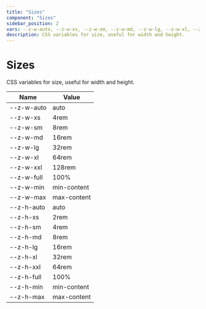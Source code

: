 ```yaml
--- 
title: "Sizes"
component: "Sizes"
sidebar_position: 2
vars: --z-w-auto, --z-w-xs, --z-w-sm, --z-w-md, --z-w-lg, --z-w-xl, --z-w-xxl, --z-w-full, --z-w-min, --z-w-max, --z-h-auto, --z-h-xs, --z-h-sm, --z-h-md, --z-h-lg, --z-h-xl, --z-h-xxl, --z-h-full, --z-h-min, --z-h-max
description: CSS variables for size, useful for width and height. 
--- 
```



<DocLayout>

# Sizes

CSS variables for size, useful for width and height.


| Name | Value |
|------|-------|
| --z-w-auto | auto  | 
| --z-w-xs | 4rem  | 
| --z-w-sm | 8rem  | 
| --z-w-md | 16rem  | 
| --z-w-lg | 32rem  | 
| --z-w-xl | 64rem  | 
| --z-w-xxl | 128rem  | 
| --z-w-full | 100%  | 
| --z-w-min | min-content  | 
| --z-w-max | max-content  | 
| --z-h-auto | auto  | 
| --z-h-xs | 2rem  | 
| --z-h-sm | 4rem  | 
| --z-h-md | 8rem  | 
| --z-h-lg | 16rem  | 
| --z-h-xl | 32rem  | 
| --z-h-xxl | 64rem  | 
| --z-h-full | 100%  | 
| --z-h-min | min-content  | 
| --z-h-max | max-content  | 
</DocLayout>